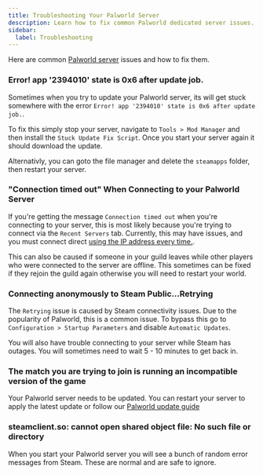 ```yaml
---
title: Troubleshooting Your Palworld Server
description: Learn how to fix common Palworld dedicated server issues.
sidebar:
  label: Troubleshooting
---
```


Here are common [Palworld server](https://www.gamehostbros.com/palworld-server-hosting/) issues and how to fix them.

### Error! app '2394010' state is 0x6 after update job.

Sometimes when you try to update your Palworld server, its will get stuck somewhere with the error `Error! app '2394010' state is 0x6 after update job.`. 

To fix this simply stop your server, navigate to `Tools > Mod Manager` and then install the `Stuck Update Fix Script`. Once you start your server again it should download the update. 

Alternativly, you can goto the file manager and delete the `steamapps` folder, then restart your server.

### "Connection timed out" When Connecting to your Palworld Server

If you're getting the message `Connection timed out` when you're connecting to your server, this is most likely because you're trying to connect via the `Recent Servers` tab. Currently, this may have issues, and you must connect direct [using the IP address every time.](/games/palworld/connect-to-your-server/).

This can also be caused if someone in your guild leaves while other players who were connected to the server are offline. This sometimes can be fixed if they rejoin the guild again otherwise you will need to restart your world.

### Connecting anonymously to Steam Public...Retrying

The `Retrying` issue is caused by Steam connectivity issues. Due to the popularity of Palworld, this is a common issue. To bypass this go to `Configuration > Startup Parameters` and disable `Automatic Updates`.

You will also have trouble connecting to your server while Steam has outages. You will sometimes need to wait 5 - 10 minutes to get back in.

### The match you are trying to join is running an incompatible version of the game

Your Palworld server needs to be updated. You can restart your server to apply the latest update or follow our [Palworld update guide](/games/palworld/update-your-server/)

### steamclient.so: cannot open shared object file: No such file or directory

When you start your Palworld server you will see a bunch of random error messages from Steam. These are normal and are safe to ignore.